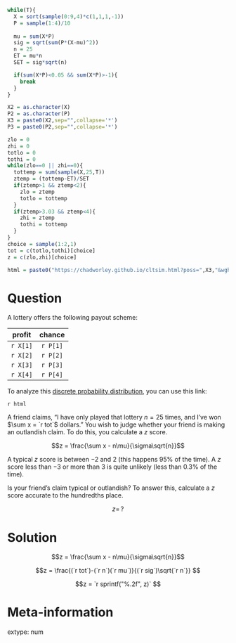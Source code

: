 ```r
while(T){
  X = sort(sample(0:9,4)*c(1,1,1,-1))
  P = sample(1:4)/10
  
  mu = sum(X*P)
  sig = sqrt(sum(P*(X-mu)^2))
  n = 25
  ET = mu*n
  SET = sig*sqrt(n)

  if(sum(X*P)<0.05 && sum(X*P)>-1){
    break
  }
}

X2 = as.character(X)
P2 = as.character(P)
X3 = paste0(X2,sep="",collapse='*')
P3 = paste0(P2,sep="",collapse='*')

zlo = 0
zhi = 0
totlo = 0
tothi = 0
while(zlo==0 || zhi==0){
  tottemp = sum(sample(X,25,T))
  ztemp = (tottemp-ET)/SET
  if(ztemp>1 && ztemp<2){
    zlo = ztemp
    totlo = tottemp
  }
  if(ztemp>3.03 && ztemp<4){
    zhi = ztemp
    tothi = tottemp
  }
}
choice = sample(1:2,1)
tot = c(totlo,tothi)[choice]
z = c(zlo,zhi)[choice]

html = paste0("https://chadworley.github.io/cltsim.html?poss=",X3,"&wght=",P3)
```


Question
========

A lottery offers the following payout scheme:

| profit | chance |
|:---:|:---:|
| `r X[1]` | `r P[1]` |
| `r X[2]` | `r P[2]` |
| `r X[3]` | `r P[3]` |
| `r X[4]` | `r P[4]` |

To analyze this [discrete probability distribution](https://en.wikipedia.org/wiki/Probability_mass_function){target="_blank"}, you can use this link: 

`r html`

A friend claims, "I have only played that lottery $n=25$ times, and I've won $\sum x = `r tot`$ dollars." You wish to judge whether your friend is making an outlandish claim. To do this, you calculate a $z$ score.

$$z = \frac{\sum x - n\mu}{\sigma\sqrt{n}}$$

A typical $z$ score is between $-2$ and $2$ (this happens 95\% of the time). A $z$ score less than $-3$ or more than $3$ is quite unlikely (less than 0.3% of the time). 

Is your friend's claim typical or outlandish? To answer this, calculate a $z$ score accurate to the hundredths place.

$$z=\,?$$


Solution
========

$$z = \frac{\sum x - n\mu}{\sigma\sqrt{n}}$$

$$z = \frac{(`r tot`)-(`r n`)(`r mu`)}{(`r sig`)\sqrt{`r n`}} $$

$$z = `r sprintf("%.2f", z)` $$


Meta-information
================
extype: num
